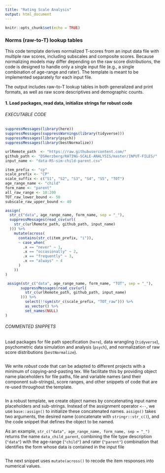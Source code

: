 ```yaml
---
title: "Rating Scale Analysis"
output: html_document
---
```


```r
knitr::opts_chunk$set(echo = TRUE)
```

### Norms (raw-to-T) lookup tables

This code template derives normalized T-scores from an input data file with multiple raw scores, including subscales and composite scores. Because normalizing models may differ depending on the raw score distributions, the code is designed to handle only a single input file (e.g., a single combination of age-range and rater). The template is meant to be implemented separately for each input file.

The output includes raw-to-T lookup tables in both generalized and print formats, as well as raw score descriptives and demographic counts. 

#### 1. Load packages, read data, initialize strings for robust code

###### EXECUTABLE CODE
```r
suppressMessages(library(here))
suppressMessages(suppressWarnings(library(tidyverse)))
suppressMessages(library(psych))
suppressMessages(library(bestNormalize))

urlRemote_path  <- "https://raw.githubusercontent.com/"
github_path <- "DSHerzberg/RATING-SCALE-ANALYSIS/master/INPUT-FILES/"
input_name <- "data-RS-sim-child-parent.csv"

item_prefix <- "cp"
scale_prefix <- "CP"
scale_suffix <- c("S1", "S2", "S3", "S4", "S5", "TOT")
age_range_name <- "child"
form_name <- "parent"
all_raw_range <- 10:200
TOT_raw_lower_bound <- 50
subscale_raw_upper_bound <- 40

assign(
  str_c("data", age_range_name, form_name, sep = "_"),
  suppressMessages(read_csv(url(
    str_c(urlRemote_path, github_path, input_name)
  ))) %>%
    mutate(across(
      contains(str_c(item_prefix, "i")),
      ~ case_when(
        .x == "never" ~ 1,
        .x == "occasionally" ~ 2,
        .x == "frequently" ~ 3,
        .x == "always" ~ 4
      )
    ))
)

 assign(str_c("data", age_range_name, form_name, "TOT", sep = "_"),
       suppressMessages(read_csv(url(
         str_c(urlRemote_path, github_path, input_name)
       ))) %>% 
         select(!!sym(str_c(scale_prefix, "TOT_raw"))) %>% 
         as_vector() %>% 
         set_names(NULL)
)
```

###### COMMENTED SNIPPETS
Load packages for file path specification (`here`), data wrangling (`tidyverse`),  psychometric data simulation and analysis (`psych`), and normalization of raw score distributions (`bestNormalize`).
```r
```
We write _robust_ code that can be adapted to different projects with a minimum of copying-and-pasting tex. We facilitate this by providing object name placeholders for file paths, file and variable names (and their component sub-strings), score ranges, and other snippets of code that are re-used throughout the template.
```r
```
In a robust template, we create object names by concatenating input name placeholders and sub-strings. Instead of the assignment operator `<--`, we use `base::assign()` to initialize these concatenated names. `assign()` takes two arguments, the desired name (concatenate with `stringr::str_c()`), and the code snippet that defines the object to be named.

As an example, `str_c("data", age_range_name, form_name, sep = "_")` returns the name `data_child_parent`, combining the file type description (`"data"`) with the age-range (`"child"`) and rater (`"parent"`) combination that identifies the form whose data is contained in the input file
```r
```
The next snippet uses `mutate(across()` to recode the item responses into numerical values.
```r
```

<br>


